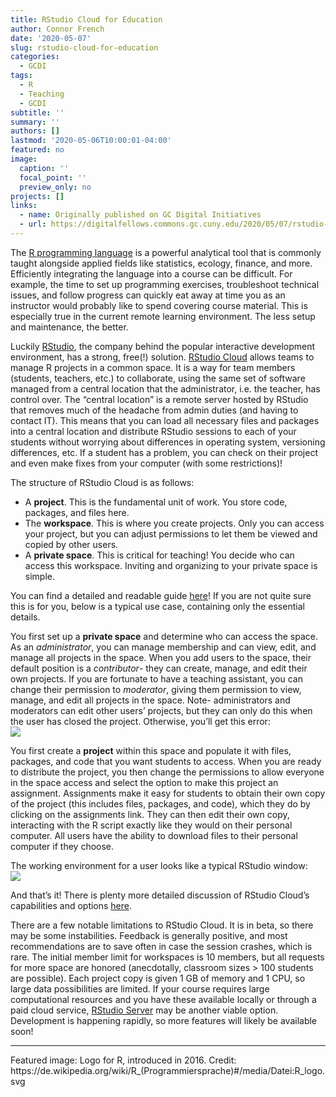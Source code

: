 ```yaml
---
title: RStudio Cloud for Education
author: Connor French
date: '2020-05-07'
slug: rstudio-cloud-for-education
categories:
  - GCDI
tags:
  - R
  - Teaching
  - GCDI
subtitle: ''
summary: ''
authors: []
lastmod: '2020-05-06T10:00:01-04:00'
featured: no
image:
  caption: ''
  focal_point: ''
  preview_only: no
projects: []
links:
  - name: Originally published on GC Digital Initiatives
  - url: https://digitalfellows.commons.gc.cuny.edu/2020/05/07/rstudio-cloud-for-education/
---
```

The [R programming language](https://www.r-project.org/about.html) is a powerful analytical tool that is commonly taught alongside applied fields like statistics, ecology, finance, and more. Efficiently integrating the language into a course can be difficult. For example, the time to set up programming exercises, troubleshoot technical issues, and follow progress can quickly eat away at time you as an instructor would probably like to spend covering course material. This is especially true in the current remote learning environment. The less setup and maintenance, the better.  

Luckily [RStudio](https://rstudio.com/), the company behind the popular interactive development environment, has a strong, free(!) solution. [RStudio Cloud](https://rstudio.cloud/) allows teams to manage R projects in a common space. It is a way for team members (students, teachers, etc.) to collaborate, using the same set of software managed from a central location that the administrator, i.e. the teacher, has control over. The “central location” is a remote server hosted by RStudio that removes much of the headache from admin duties (and having to contact IT). This means that you can load all necessary files and packages into a central location and distribute RStudio sessions to each of your students without worrying about differences in operating system, versioning differences, etc. If a student has a problem, you can check on their project and even make fixes from your computer (with some restrictions)!  

The structure of RStudio Cloud is as follows:  

* A **project**. This is the fundamental unit of work. You store code, packages, and files here.
* The **workspace**. This is where you create projects. Only you can access your project, but you can adjust permissions to let them be viewed and copied by other users.
* A **private space**. This is critical for teaching! You decide who can access this workspace. Inviting and organizing to your private space is simple.  

You can find a detailed and readable guide [here](https://rstudio.cloud/learn/guide)! If you are not quite sure this is for you, below is a typical use case, containing only the essential details.  

You first set up a **private space** and determine who can access the space. As an *administrator*, you can manage membership and can view, edit, and manage all projects in the space. When you add users to the space, their default position is a *contributor*- they can create, manage, and edit their own projects. If you are fortunate to have a teaching assistant, you can change their permission to *moderator*, giving them permission to view, manage, and edit all projects in the space. Note- administrators and moderators can edit other users’ projects, but they can only do this when the user has closed the project. Otherwise, you’ll get this error:  
![](images/disconnected.png)

You first create a **project** within this space and populate it with files, packages, and code that you want students to access. When you are ready to distribute the project, you then change the permissions to allow everyone in the space access and select the option to make this project an assignment. Assignments make it easy for students to obtain their own copy of the project (this includes files, packages, and code), which they do by clicking on the assignments link. They can then edit their own copy, interacting with the R script exactly like they would on their personal computer. All users have the ability to download files to their personal computer if they choose.  

The working environment for a user looks like a typical RStudio window:  
![](images/workspace_ss.png)

And that’s it! There is plenty more detailed discussion of RStudio Cloud’s capabilities and options [here](https://rstudio.cloud/learn/guide).  

There are a few notable limitations to RStudio Cloud. It is in beta, so there may be some instabilities. Feedback is generally positive, and most recommendations are to save often in case the session crashes, which is rare. The initial member limit for workspaces is 10 members, but all requests for more space are honored (anecdotally, classroom sizes > 100 students are possible). Each project copy is given 1 GB of memory and 1 CPU, so large data possibilities are limited. If your course requires large computational resources and you have these available locally or through a paid cloud service, [RStudio Server](https://rstudio.com/products/rstudio/#rstudio-server) may be another viable option. Development is happening rapidly, so more features will likely be available soon!

-----
Featured image: Logo for R, introduced in 2016. Credit: https://de.wikipedia.org/wiki/R_(Programmiersprache)#/media/Datei:R_logo.svg